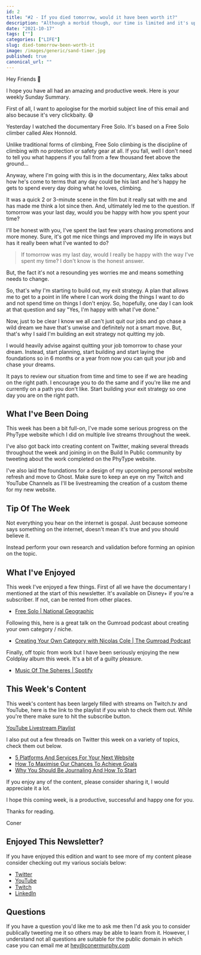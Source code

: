 ```yaml
---
id: 2
title: "#2 - If you died tomorrow, would it have been worth it?"
description: "Although a morbid though, our time is limited and it's up to us to choose how to spend it. In this edition, that's the thought and question I grapple with."
date: "2021-10-17"
tags: [""]
categories: ["LIFE"]
slug: died-tomorrow-been-worth-it
image: /images/generic/sand-timer.jpg
published: true
canonical_url: ""
---
```


Hey Friends 👋

I hope you have all had an amazing and productive week. Here is your weekly Sunday Summary.

First of all, I want to apologise for the morbid subject line of this email and also because it's very clickbaity. 😅

Yesterday I watched the documentary Free Solo. It's based on a Free Solo climber called Alex Honnold.

Unlike traditional forms of climbing, Free Solo climbing is the discipline of climbing with no protection or safety gear at all. If you fall, well I don't need to tell you what happens if you fall from a few thousand feet above the ground...

Anyway, where I'm going with this is in the documentary, Alex talks about how he's come to terms that any day could be his last and he's happy he gets to spend every day doing what he loves, climbing.

It was a quick 2 or 3-minute scene in the film but it really sat with me and has made me think a lot since then. And, ultimately led me to the question.
If tomorrow was your last day, would you be happy with how you spent your time?

I'll be honest with you, I've spent the last few years chasing promotions and more money. Sure, it's got me nice things and improved my life in ways but has it really been what I've wanted to do?

> If tomorrow was my last day, would I really be happy with the way I've spent my time? I don't know is the honest answer.

But, the fact it's not a resounding yes worries me and means something needs to change.

So, that's why I'm starting to build out, my exit strategy. A plan that allows me to get to a point in life where I can work doing the things I want to do and not spend time on things I don't enjoy. So, hopefully, one day I can look at that question and say "Yes, I'm happy with what I've done."

Now, just to be clear I know we all can't just quit our jobs and go chase a wild dream we have that's unwise and definitely not a smart move. But, that's why I said I'm building an exit strategy not quitting my job.

I would heavily advise against quitting your job tomorrow to chase your dream. Instead, start planning, start building and start laying the foundations so in 6 months or a year from now you can quit your job and chase your dreams.

It pays to review our situation from time and time to see if we are heading on the right path. I encourage you to do the same and if you're like me and currently on a path you don't like. Start building your exit strategy so one day you are on the right path.

## What I've Been Doing

This week has been a bit full-on, I've made some serious progress on the PhyType website which I did on multiple live streams throughout the week.

I've also got back into creating content on Twitter, making several threads throughout the week and joining in on the Build In Public community by tweeting about the work completed on the PhyType website.

I've also laid the foundations for a design of my upcoming personal website refresh and move to Ghost. Make sure to keep an eye on my Twitch and YouTube Channels as I'll be livestreaming the creation of a custom theme for my new website.

## Tip Of The Week

Not everything you hear on the internet is gospal. Just because someone says something on the internet, doesn't mean it's true and you should believe it.

Instead perform your own research and validation before forming an opinion on the topic.

## What I've Enjoyed

This week I've enjoyed a few things. First of all we have the documentary I mentioned at the start of this newsletter. It's available on Disney+ if you're a subscriber. If not, can be rented from other places.

- [Free Solo | National Geographic](https://www.youtube.com/watch?v=urRVZ4SW7WU)

Following this, here is a great talk on the Gumroad podcast about creating your own category / niche.

- [Creating Your Own Category with Nicolas Cole | The Gumroad Podcast](https://www.youtube.com/watch?v=X3bQfP_2ALs)

Finally, off topic from work but I have been seriously enjoying the new Coldplay album this week. It's a bit of a guilty pleasure.

- [Music Of The Spheres | Spotify](https://open.spotify.com/album/06mXfvDsRZNfnsGZvX2zpb)

## This Week's Content

This week's content has been largely filled with streams on Twitch.tv and YouTube, here is the link to the playlist if you wish to check them out. While you're there make sure to hit the subscribe button.

[YouTube Livestream Playlist](https://www.youtube.com/playlist?list=PLRbCPnFLHeCDCrTYhu2uRifr7TgdMnb4P)

I also put out a few threads on Twitter this week on a variety of topics, check them out below.

- [5 Platforms And Services For Your Next Website](https://twitter.com/MrConerMurphy/status/1447604362033913856)
- [How To Maximise Our Chances To Achieve Goals](https://twitter.com/MrConerMurphy/status/1448321816452272131)
- [Why You Should Be Journaling And How To Start](https://twitter.com/MrConerMurphy/status/1449067211625218052)

If you enjoy any of the content, please consider sharing it, I would appreciate it a lot.

I hope this coming week, is a productive, successful and happy one for you.

Thanks for reading.

Coner

## Enjoyed This Newsletter?

If you have enjoyed this edition and want to see more of my content please consider checking out my various socials below:

- [Twitter](https://twitter.com/MrConerMurphy/)
- [YouTube](https://www.youtube.com/channel/UCKbxBnz1xuyGAPMCOZQRdVw)
- [Twitch](https://www.twitch.tv/conermurphy)
- [LinkedIn](https://www.linkedin.com/in/coner-murphy/)

## Questions

If you have a question you'd like me to ask me then I'd ask you to consider publically tweeting me it so others may be able to learn from it. However, I understand not all questions are suitable for the public domain in which case you can email me at [hey@conermurphy.com](mailto:hey@conermurphy.com)

